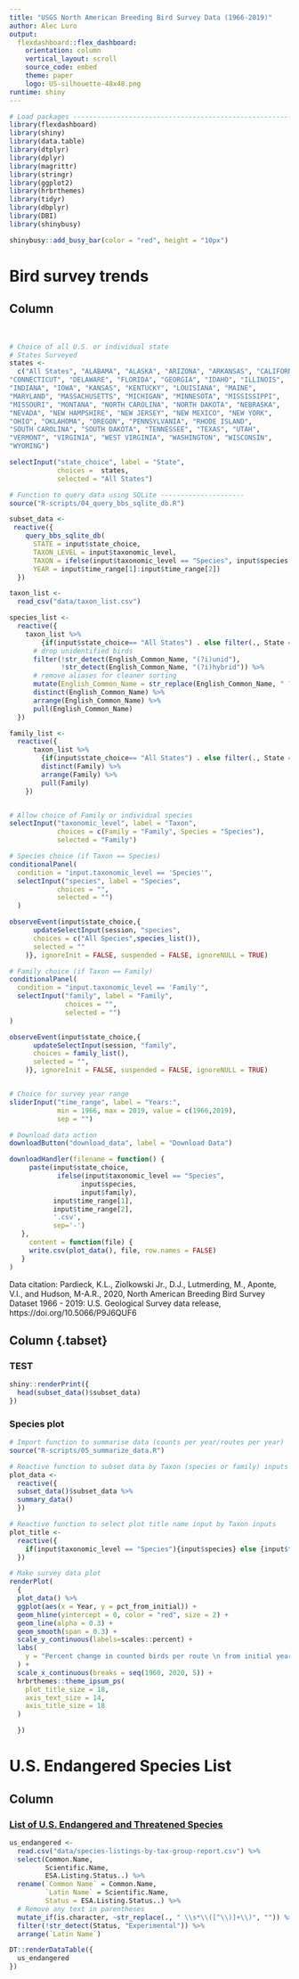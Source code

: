```yaml
---
title: "USGS North American Breeding Bird Survey Data (1966-2019)"
author: Alec Luro
output: 
  flexdashboard::flex_dashboard:
    orientation: column
    vertical_layout: scroll
    source_code: embed
    theme: paper
    logo: US-silhouette-48x48.png
runtime: shiny
---
```


```r
# Load packages -------------------------------------------------------------
library(flexdashboard)
library(shiny)
library(data.table)
library(dtplyr)
library(dplyr)
library(magrittr)
library(stringr)
library(ggplot2)
library(hrbrthemes)
library(tidyr)
library(dbplyr)
library(DBI)
library(shinybusy)

```

```r

shinybusy::add_busy_bar(color = "red", height = "10px")

```


Bird survey trends {#section-bird-survey-trends}
===================================== 


Column {.sidebar}
-----------------------------------------------------------------------
<br>

```r

# Choice of all U.S. or individual state
# States Surveyed
states <-
  c("All States", "ALABAMA", "ALASKA", "ARIZONA", "ARKANSAS", "CALIFORNIA", "COLORADO", 
"CONNECTICUT", "DELAWARE", "FLORIDA", "GEORGIA", "IDAHO", "ILLINOIS", 
"INDIANA", "IOWA", "KANSAS", "KENTUCKY", "LOUISIANA", "MAINE", 
"MARYLAND", "MASSACHUSETTS", "MICHIGAN", "MINNESOTA", "MISSISSIPPI", 
"MISSOURI", "MONTANA", "NORTH CAROLINA", "NORTH DAKOTA", "NEBRASKA", 
"NEVADA", "NEW HAMPSHIRE", "NEW JERSEY", "NEW MEXICO", "NEW YORK", 
"OHIO", "OKLAHOMA", "OREGON", "PENNSYLVANIA", "RHODE ISLAND", 
"SOUTH CAROLINA", "SOUTH DAKOTA", "TENNESSEE", "TEXAS", "UTAH", 
"VERMONT", "VIRGINIA", "WEST VIRGINIA", "WASHINGTON", "WISCONSIN", 
"WYOMING")

selectInput("state_choice", label = "State",
            choices =  states,
            selected = "All States")

```

```r
# Function to query data using SQLite ---------------------
source("R-scripts/04_query_bbs_sqlite_db.R")

subset_data <-
 reactive({
    query_bbs_sqlite_db(
      STATE = input$state_choice,
      TAXON_LEVEL = input$taxonomic_level,
      TAXON = ifelse(input$taxonomic_level == "Species", input$species, input$family),
      YEAR = input$time_range[1]:input$time_range[2]) 
  }) 

taxon_list <-
  read_csv("data/taxon_list.csv")

species_list <-
  reactive({
    taxon_list %>% 
        {if(input$state_choice== "All States") . else filter(., State == input$state_choice)} %>%
      # drop unidentified birds
      filter(!str_detect(English_Common_Name, "(?i)unid"),
             !str_detect(English_Common_Name, "(?i)hybrid")) %>%
      # remove aliases for cleaner sorting
      mutate(English_Common_Name = str_replace(English_Common_Name, " ?\\(.*\\) ?", "")) %>%
      distinct(English_Common_Name) %>% 
      arrange(English_Common_Name) %>%
      pull(English_Common_Name)
  })

family_list <-
  reactive({
      taxon_list %>% 
        {if(input$state_choice== "All States") . else filter(., State == input$state_choice)} %>%
        distinct(Family) %>% 
        arrange(Family) %>%
        pull(Family)
    })



```


```r

# Allow choice of Family or individual species
selectInput("taxonomic_level", label = "Taxon",
            choices = c(Family = "Family", Species = "Species"),
            selected = "Family")

# Species choice (if Taxon == Species)
conditionalPanel(
  condition = "input.taxonomic_level == 'Species'",
  selectInput("species", label = "Species",
            choices = "",
            selected = "")
  )

observeEvent(input$state_choice,{
      updateSelectInput(session, "species",
      choices = c("All Species",species_list()),
      selected = ""
    )}, ignoreInit = FALSE, suspended = FALSE, ignoreNULL = TRUE)

# Family choice (if Taxon == Family)
conditionalPanel(
  condition = "input.taxonomic_level == 'Family'",
  selectInput("family", label = "Family",
              choices = "",
              selected = "")
)

observeEvent(input$state_choice,{
      updateSelectInput(session, "family",
      choices = family_list(),
      selected = "",
    )}, ignoreInit = FALSE, suspended = FALSE, ignoreNULL = TRUE)


# Choice for survey year range
sliderInput("time_range", label = "Years:",
            min = 1966, max = 2019, value = c(1966,2019),
            sep = "")

# Download data action
downloadButton("download_data", label = "Download Data")

downloadHandler(filename = function() {
     paste(input$state_choice,
            ifelse(input$taxonomic_level == "Species",
                  input$species,
                  input$family),
           input$time_range[1],
           input$time_range[2],
           '.csv',
           sep='-')
   },
     content = function(file) {
     write.csv(plot_data(), file, row.names = FALSE)
   }
)

```

Data citation:
Pardieck, K.L., Ziolkowski Jr., D.J., Lutmerding, M., Aponte, V.I., and Hudson, M-A.R., 2020, North American Breeding Bird Survey Dataset 1966 - 2019: U.S. Geological Survey data release, https://doi.org/10.5066/P9J6QUF6

Column {.tabset} {data-height=3000}
-----------------------------------------------------------------------
### TEST
```r
shiny::renderPrint({
  head(subset_data()$subset_data)
})
```


### Species plot

```r
# Import function to summarise data (counts per year/routes per year)
source("R-scripts/05_summarize_data.R")

# Reactive function to subset data by Taxon (species or family) inputs
plot_data <-
  reactive({
  subset_data()$subset_data %>%
  summary_data() 
  })

# Reactive function to select plot title name input by Taxon inputs
plot_title <-
  reactive({
    if(input$taxonomic_level == "Species"){input$species} else {input$family}
  })

# Make survey data plot
renderPlot(
  {
  plot_data() %>%
  ggplot(aes(x = Year, y = pct_from_initial)) +
  geom_hline(yintercept = 0, color = "red", size = 2) +
  geom_line(alpha = 0.3) +
  geom_smooth(span = 0.3) +
  scale_y_continuous(labels=scales::percent) +
  labs(
    y = "Percent change in counted birds per route \n from initial year"
  ) +
  scale_x_continuous(breaks = seq(1960, 2020, 5)) +
  hrbrthemes::theme_ipsum_ps(
    plot_title_size = 18,
    axis_text_size = 14,
    axis_title_size = 18
  )

  })

```


U.S. Endangered Species List {#section-endangered-species}
===================================== 

Column {data-width=200}
-----------------------------------------------------------------------
### [List of U.S. Endangered and Threatened Species](https://ecos.fws.gov/ecp/report/species-listings-by-tax-group?statusCategory=Listed&groupName=Birds)
```r
us_endangered <-
  read.csv("data/species-listings-by-tax-group-report.csv") %>% 
  select(Common.Name,
         Scientific.Name,
         ESA.Listing.Status..) %>% 
  rename(`Common Name` = Common.Name,
         `Latin Name` = Scientific.Name,
         Status = ESA.Listing.Status..) %>% 
  # Remove any text in parentheses
  mutate_if(is.character, ~str_replace(., " \\s*\\([^\\)]+\\)", "")) %>% 
  filter(!str_detect(Status, "Experimental")) %>% 
  arrange(`Latin Name`)

DT::renderDataTable({
  us_endangered
})

```


